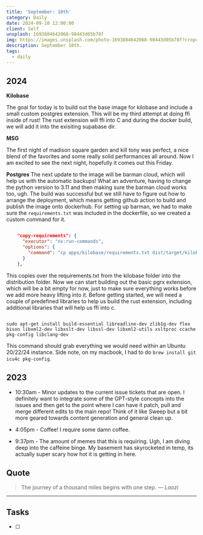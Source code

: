 ```yaml
---
title: 'September: 10th'
category: Daily
date: 2024-09-10 12:00:00
client: Self
unsplash: 1693884642068-98443d05b78f
img: https://images.unsplash.com/photo-1693884642068-98443d05b78f?crop=entropy&cs=srgb&fm=jpg&ixid=MnwzNjM5Nzd8MHwxfHJhbmRvbXx8fHx8fHx8fDE2ODE3NDg2ODY&ixlib=rb-4.0.3&q=85
description: September 10th. 
tags:
  - daily
---
```



## 2024

**Kilobase**

The goal for today is to build out the base image for kilobase and include a small custom postgres extension.
This will be my third attempt at doing ffi inside of rust!
The rust extension will ffi into C and during the docker build, we will add it into the exisiting supabase dir.

**MSG**

The first night of madison square garden and kill tony was perfect, a nice blend of the favorites and some really solid performances all around.
Now I am excited to see the next night, hopefully it comes out this Friday.

**Postgres**
The next update to the image will be barman cloud, which will help us with the automatic backups!
What an adventure, having to change the python version to 3.11 and then making sure the barman cloud works too, ugh.
The build was successful but we still have to figure out how to arrange the deployment, which means getting github action to build and publish the image onto dockerhub.
For setting up barman, we had to make sure the `requirements.txt` was included in the dockerfile, so we created a custom command for it.

```json

    "copy-requirements": {
      "executor": "nx:run-commands",
      "options": {
        "command": "cp apps/kilobase/requirements.txt dist/target/kilobase/requirements.txt"
      }
    },

```

This copies over the requirements.txt from the kilobase folder into the distribution folder.
Now we can start building out the basic pgrx extension, which will be a bit empty for now, just to make sure everything works before we add more heavy lifting into it.
Before getting started, we will need a couple of predefined libraries to help us build the rust extension, including additional libraries that will help us ffi into c.

```shell

sudo apt-get install build-essential libreadline-dev zlib1g-dev flex bison libxml2-dev libxslt-dev libssl-dev libxml2-utils xsltproc ccache pkg-config libclang-dev

```

This command should grab everything we would need within an Ubuntu 20/22/24 instance.
Side note, on my macbook, I had to do `brew install git icu4c pkg-config`.



## 2023

- 10:30am - Minor updates to the current issue tickets that are open. I definitely want to integrate some of the GPT-style concepts into the issues and then get to the point where I can have it patch, pull and merge different edits to the main repo! Think of it like Sweep but a bit more geared towards content generation and general clean up.

- 4:05pm - Coffee! I require some damn coffee.

- 9:37pm - The amount of memes that this is requiring. Ugh, I am diving deep into the caffeine binge. My basement has skyrocketed in temp, its actually super scary how hot it is getting in here.

## Quote

> The journey of a thousand miles begins with one step.
> — <cite>Laozi</cite>

---

## Tasks

- [ ]